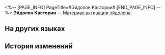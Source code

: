 <%-- [PAGE_INFO]
PageTitle=#Эйдолон Кастории#
[END_PAGE_INFO] --%>
{{Предмет Инфобокс
|id          = 11407
|Изображение = Предмет Эйдолон Кастории.png
|Тип         = Материал активации эйдолона
|Инвентарь   = 
|Редкость    = 5
|Эффект      = 
|Описание    = Материал для повышения уровня Эйдолона Кастории.
}}
'''Эйдолон Кастории''' — [[Материал активации эйдолона]].

==На других языках==
{{На других языках
|en   = Castorice's Eidolon
|zhs  = 【遐蝶】的星魂
|zht  = 【遐蝶】的星魂
|ja   = 「キャストリス」の星魂
|ko   = [카스토리스]의 성혼
|es   = Eidolon de Castorice
|fr   = Eidolon de Castorice
|ru   = Эйдолон Кастории
|th   = Eidolon ของ Castorice
|vi   = Tinh Hồn Của Castorice
|de   = Castorices Eidolon
|id   = Castorice's Eidolon
|pt   = Eidolon de Castorice
}}

==История изменений==
{{История изменений|3.5}}
